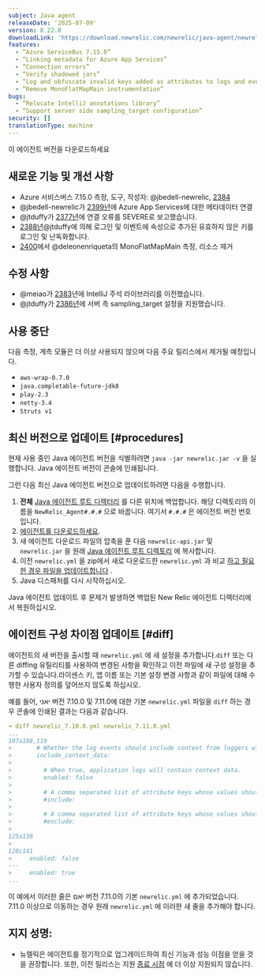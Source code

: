 ```yaml
---
subject: Java agent
releaseDate: ‘2025-07-09'
version: 8.22.0
downloadLink: 'https://download.newrelic.com/newrelic/java-agent/newrelic-agent/8.22.0/'
features:
  - “Azure ServiceBus 7.15.0”
  - “Linking metadata for Azure App Services”
  - “Connection errors”
  - “Verify shadowed jars”
  - “Log and obfuscate invalid keys added as attributes to logs and events”
  - “Remove MonoFlatMapMain instrumentation”
bugs:
  - “Relocate IntelliJ annotations library”
  - “Support server side sampling_target configuration”
security: []
translationType: machine
---
```


<ButtonGroup>
  <ButtonLink role="button" to="https://download.newrelic.com/newrelic/java-agent/newrelic-agent/8.22.0/" variant="primary">
    이 에이전트 버전을 다운로드하세요
  </ButtonLink>
</ButtonGroup>

## 새로운 기능 및 개선 사항

* Azure 서비스버스 7.15.0 측정, 도구, 작성자: @jbedell-newrelic, [2384](https://github.com/newrelic/newrelic-java-agent/pull/2384)
* @jbedell-newrelic가 [2399년](https://github.com/newrelic/newrelic-java-agent/pull/2399)에 Azure App Services에 대한 메타데이터 연결
* @jtduffy가 [2377년](https://github.com/newrelic/newrelic-java-agent/pull/2377)에 연결 오류를 SEVERE로 보고했습니다.
* [2388년](https://github.com/newrelic/newrelic-java-agent/pull/2388)@jtduffy에 의해 로그인 및 이벤트에 속성으로 추가된 유효하지 않은 키를 로그인 및 난독화합니다.
* [2400](https://github.com/newrelic/newrelic-java-agent/pull/2400)에서 @deleonenriqueta의 MonoFlatMapMain 측정, 리소스 제거

## 수정 사항

* @meiao가 [2383](https://github.com/newrelic/newrelic-java-agent/pull/2383)년에 IntelliJ 주석 라이브러리를 이전했습니다.
* @jtduffy가 [2386년](https://github.com/newrelic/newrelic-java-agent/pull/2386)에 서버 측 sampling\_target 설정을 지원했습니다.

## 사용 중단

다음 측정, 계측 모듈은 더 이상 사용되지 않으며 다음 주요 릴리스에서 제거될 예정입니다.

* `aws-wrap-0.7.0`
* `java.completable-future-jdk8`
* `play-2.3`
* `netty-3.4`
* `Struts v1`

## 최신 버전으로 업데이트 [#procedures]

현재 사용 중인 Java 에이전트 버전을 식별하려면 `java -jar newrelic.jar -v` 을 실행합니다. Java 에이전트 버전이 콘솔에 인쇄됩니다.

그런 다음 최신 Java 에이전트 버전으로 업데이트하려면 다음을 수행합니다.

1. **전체** [Java 에이전트 루트 디렉터리](/docs/agents/manage-apm-agents/troubleshooting/find-agent-root-directory#java-agent) 를 다른 위치에 백업합니다. 해당 디렉토리의 이름을 `NewRelic_Agent#.#.#` 으로 바꿉니다. 여기서 `#.#.#` 은 에이전트 버전 번호입니다.
2. [에이전트를 다운로드하세요](/docs/release-notes/agent-release-notes/java-release-notes).
3. 새 에이전트 다운로드 파일의 압축을 푼 다음 `newrelic-api.jar` 및 `newrelic.jar` 을 원래 [Java 에이전트 루트 디렉토리](/docs/agents/manage-apm-agents/troubleshooting/find-agent-root-directory#java-agent) 에 복사합니다.
4. 이전 `newrelic.yml` 을 zip에서 새로 다운로드한 `newrelic.yml` 과 비교 [하고 필요한 경우 파일을 업데이트합니다](#diff) .
5. Java 디스패처를 다시 시작하십시오.

Java 에이전트 업데이트 후 문제가 발생하면 백업된 New Relic 에이전트 디렉터리에서 복원하십시오.

## 에이전트 구성 차이점 업데이트 [#diff]

에이전트의 새 버전을 출시할 때 `newrelic.yml` 에 새 설정을 추가합니다.`diff` 또는 다른 diffing 유틸리티를 사용하여 변경된 사항을 확인하고 이전 파일에 새 구성 설정을 추가할 수 있습니다.라이센스 키, 앱 이름 또는 기본 설정 변경 사항과 같이 파일에 대해 수행한 사용자 정의를 덮어쓰지 않도록 하십시오.

예를 들어, יאני 버전 7.10.0 및 7.11.0에 대한 기본 `newrelic.yml` 파일을 `diff` 하는 경우 콘솔에 인쇄된 결과는 다음과 같습니다.

```yaml
➜ diff newrelic_7.10.0.yml newrelic_7.11.0.yml
...
107a108,119
>       # Whether the log events should include context from loggers with support for that.
>       include_context_data:
>
>         # When true, application logs will contain context data.
>         enabled: false
>
>         # A comma separated list of attribute keys whose values should be sent to New Relic.
>         #include:
>
>         # A comma separated list of attribute keys whose values should not be sent to New Relic.
>         #exclude:
>
125a138
>
128c141
<     enabled: false
---
>     enabled: true
...
```

이 예에서 이러한 줄은 יאם 버전 7.11.0의 기본 `newrelic.yml` 에 추가되었습니다. 7.11.0 이상으로 이동하는 경우 원래 `newrelic.yml` 에 이러한 새 줄을 추가해야 합니다.

## 지지 성명:

* 뉴렐릭은 에이전트를 정기적으로 업그레이드하여 최신 기능과 성능 이점을 얻을 것을 권장합니다. 또한, 이전 릴리스는 지원 [종료 시점](https://docs.newrelic.com/docs/using-new-relic/cross-product-functions/install-configure/notification-changes-new-relic-saas-features-distributed-software/) 에 더 이상 지원되지 않습니다.